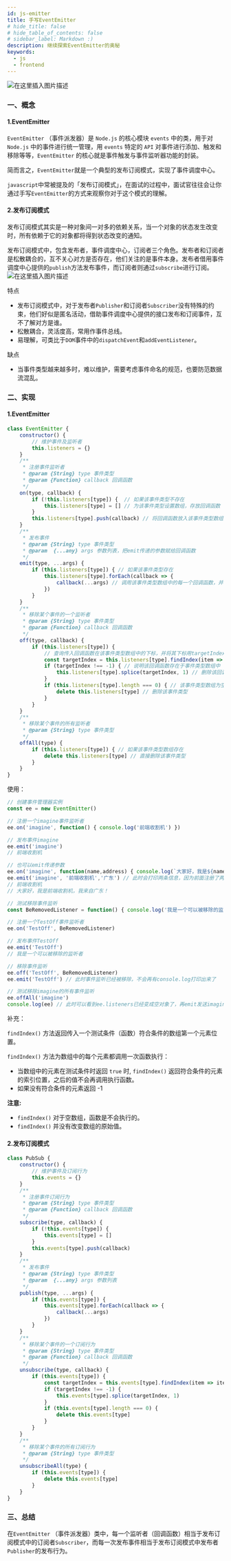 ```yaml
---
id: js-emitter
title: 手写EventEmitter
# hide_title: false
# hide_table_of_contents: false
# sidebar_label: Markdown :)
description: 继续探索EventEmitter的奥秘
keywords:
  - js
  - frontend
---
```


![在这里插入图片描述](https://img-blog.csdnimg.cn/20210402012455843.png?x-oss-process=image/watermark,type_ZmFuZ3poZW5naGVpdGk,shadow_10,text_aHR0cHM6Ly9ibG9nLmNzZG4ubmV0L2ltYWdpbmVfdGlvbg==,size_16,color_FFFFFF,t_70#pic_center)


### 一、概念

#### 1.EventEmitter

`EventEmitter` （事件派发器）是 `Node.js` 的核心模块 `events` 中的类，用于对 `Node.js` 中的事件进行统一管理，用 `events` 特定的 `API` 对事件进行添加、触发和移除等等，`EventEmitter` 的核心就是事件触发与事件监听器功能的封装。

简而言之，`EventEmitter`就是一个典型的发布订阅模式，实现了事件调度中心。

`javascript`中常被提及的「发布订阅模式」，在面试的过程中，面试官往往会让你通过手写`EventEmitter`的方式来观察你对于这个模式的理解。

#### 2.发布订阅模式

发布订阅模式其实是一种对象间一对多的依赖关系，当一个对象的状态发生改变时，所有依赖于它的对象都将得到状态改变的通知。

发布订阅模式中，包含发布者，事件调度中心，订阅者三个角色。发布者和订阅者是松散耦合的，互不关心对方是否存在，他们关注的是事件本身。发布者借用事件调度中心提供的`publish`方法发布事件，而订阅者则通过`subscribe`进行订阅。
![在这里插入图片描述](https://img-blog.csdnimg.cn/20210402012507703.png?x-oss-process=image/watermark,type_ZmFuZ3poZW5naGVpdGk,shadow_10,text_aHR0cHM6Ly9ibG9nLmNzZG4ubmV0L2ltYWdpbmVfdGlvbg==,size_16,color_FFFFFF,t_70#pic_center)


特点

- 发布订阅模式中，对于发布者`Publisher`和订阅者`Subscriber`没有特殊的约束，他们好似是匿名活动，借助事件调度中心提供的接口发布和订阅事件，互不了解对方是谁。
- 松散耦合，灵活度高，常用作事件总线。
- 易理解，可类比于`DOM`事件中的`dispatchEvent`和`addEventListener`。

缺点

- 当事件类型越来越多时，难以维护，需要考虑事件命名的规范，也要防范数据流混乱。

### 二、实现

#### 1.EventEmitter

```javascript
class EventEmitter {
    constructor() {
        // 维护事件及监听者
        this.listeners = {}
    }
    /**
     * 注册事件监听者
     * @param {String} type 事件类型
     * @param {Function} callback 回调函数
     */
    on(type, callback) {
        if (!this.listeners[type]) {  // 如果该事件类型不存在
            this.listeners[type] = [] // 为该事件类型设置数组，存放回调函数
        }
        this.listeners[type].push(callback) // 将回调函数放入该事件类型数组
    }
    /**
     * 发布事件
     * @param {String} type 事件类型
     * @param  {...any} args 参数列表，把emit传递的参数赋给回调函数
     */
    emit(type, ...args) {
        if (this.listeners[type]) { // 如果该事件类型存在
            this.listeners[type].forEach(callback => {
                callback(...args) // 调用该事件类型数组中的每一个回调函数，并传入参数
            })
        }
    }
    /**
     * 移除某个事件的一个监听者
     * @param {String} type 事件类型
     * @param {Function} callback 回调函数
     */
    off(type, callback) {
        if (this.listeners[type]) {
            // 查询传入回调函数在该事件类型数组中的下标，并将其下标用targetIndex存储
            const targetIndex = this.listeners[type].findIndex(item => item === callback)
            if (targetIndex !== -1) { // 说明该回调函数存在于事件类型数组中
                this.listeners[type].splice(targetIndex, 1) // 删除该回调函数
            }
            if (this.listeners[type].length === 0) { // 该事件类型数组为空
                delete this.listeners[type] // 删除该事件类型
            }
        }
    }
    /**
     * 移除某个事件的所有监听者
     * @param {String} type 事件类型
     */
    offAll(type) {
        if (this.listeners[type]) { // 如果该事件类型数组存在
            delete this.listeners[type] // 直接删除该事件类型
        }
    }
}

```

使用：

```javascript
// 创建事件管理器实例
const ee = new EventEmitter()

// 注册一个imagine事件监听者
ee.on('imagine', function() { console.log('前端收割机') })

// 发布事件imagine
ee.emit('imagine')
// 前端收割机

// 也可以emit传递参数
ee.on('imagine', function(name,address) { console.log(`大家好，我是${name},我来自${address}！`) })
ee.emit('imagine', '前端收割机','广东') // 此时会打印两条信息，因为前面注册了两个imagine事件的监听者
// 前端收割机
// 大家好，我是前端收割机，我来自广东！

// 测试移除事件监听
const BeRemovedListener = function() { console.log('我是一个可以被移除的监听者') }

// 注册一个TestOff事件监听者
ee.on('TestOff', BeRemovedListener)

// 发布事件TestOff
ee.emit('TestOff')
// 我是一个可以被移除的监听者

// 移除事件监听
ee.off('TestOff', BeRemovedListener)
ee.emit('TestOff') // 此时事件监听已经被移除，不会再有console.log打印出来了

// 测试移除imagine的所有事件监听
ee.offAll('imagine')
console.log(ee) // 此时可以看到ee.listeners已经变成空对象了，再emit发送imagine事件也不会有反应了
```

补充：

`findIndex()` 方法返回传入一个测试条件（函数）符合条件的数组第一个元素位置。

`findIndex()` 方法为数组中的每个元素都调用一次函数执行：

- 当数组中的元素在测试条件时返回 `true` 时, `findIndex()` 返回符合条件的元素的索引位置，之后的值不会再调用执行函数。
- 如果没有符合条件的元素返回 -1

**注意:** 

- `findIndex()` 对于空数组，函数是不会执行的。
- `findIndex()` 并没有改变数组的原始值。

#### 2.发布订阅模式

```javascript
class PubSub {
    constructor() {
        // 维护事件及订阅行为
        this.events = {}
    }
    /**
     * 注册事件订阅行为
     * @param {String} type 事件类型
     * @param {Function} callback 回调函数
     */
    subscribe(type, callback) {
        if (!this.events[type]) {
            this.events[type] = []
        }
        this.events[type].push(callback)
    }
    /**
     * 发布事件
     * @param {String} type 事件类型
     * @param  {...any} args 参数列表
     */
    publish(type, ...args) {
        if (this.events[type]) {
            this.events[type].forEach(callback => {
                callback(...args)
            })
        }
    }
    /**
     * 移除某个事件的一个订阅行为
     * @param {String} type 事件类型
     * @param {Function} callback 回调函数
     */
    unsubscribe(type, callback) {
        if (this.events[type]) {
            const targetIndex = this.events[type].findIndex(item => item === callback)
            if (targetIndex !== -1) {
                this.events[type].splice(targetIndex, 1)
            }
            if (this.events[type].length === 0) {
                delete this.events[type]
            }
        }
    }
    /**
     * 移除某个事件的所有订阅行为
     * @param {String} type 事件类型
     */
    unsubscribeAll(type) {
        if (this.events[type]) {
            delete this.events[type]
        }
    }
}
```

### 三、总结

在`EventEmitter` （事件派发器）类中，每一个监听者（回调函数）相当于发布订阅模式中的订阅者`Subscriber`，而每一次发布事件相当于发布订阅模式中发布者`Publisher`的发布行为。